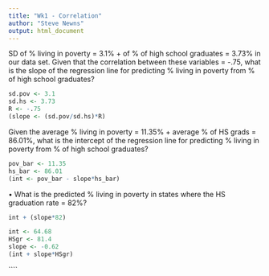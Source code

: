 ```yaml
---
title: "Wk1 - Correlation"
author: "Steve Newns"
output: html_document
---
```


SD of % living in poverty = 3.1% + of % of high school graduates = 3.73% in our data set. Given that the correlation between these variables = -.75, what is the slope of the regression line for predicting % living in poverty from % of high school graduates? 

```r
sd.pov <- 3.1
sd.hs <- 3.73
R <- -.75
(slope <- (sd.pov/sd.hs)*R)
```

Given the average % living in poverty = 11.35% + average % of HS grads = 86.01%, what is the intercept of the regression line for predicting % living in poverty from % of high school graduates? 

```r
pov_bar <- 11.35
hs_bar <- 86.01
(int <- pov_bar - slope*hs_bar)
```

•	What is the predicted % living in poverty in states where the HS graduation rate = 82%? 

```R
int + (slope*82)
```


```r
int <- 64.68
HSgr <- 81.4
slope <- -0.62
(int + slope*HSgr)
```
````